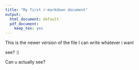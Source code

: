 ```yaml
---
title: "My first r-markdown document"
output:
  html_document: default
  pdf_document: 
    keep_tex: yes
---
```


This is the newer version of the file
I can write whatever i want

see? :)

Can u actually see?